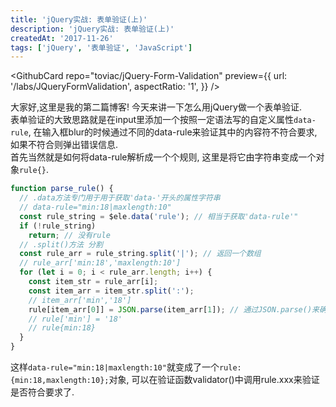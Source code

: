```yaml
---
title: 'jQuery实战: 表单验证(上)'
description: 'jQuery实战: 表单验证(上)'
createdAt: '2017-11-26'
tags: ['jQuery', '表单验证', 'JavaScript']
---
```


<GithubCard repo="toviac/jQuery-Form-Validation" preview={{
  url: '/labs/JQueryFormValidation',
  aspectRatio: '1',
}} />

大家好,这里是我的第二篇博客! 今天来讲一下怎么用jQuery做一个表单验证.  
表单验证的大致思路就是在input里添加一个按照一定语法写的自定义属性`data-rule`, 在输入框blur的时候通过不同的data-rule来验证其中的内容符不符合要求, 如果不符合则弹出错误信息.  
首先当然就是如何将data-rule解析成一个个规则, 这里是将它由字符串变成一个对象`rule{}`.  
``` js
function parse_rule() {
  // .data方法专门用于用于获取'data-'开头的属性字符串
  // data-rule="min:18|maxlength:10"
  const rule_string = $ele.data('rule'); // 相当于获取'data-rule'"
  if (!rule_string)
    return; // 没有rule
  // .split()方法 分割
  const rule_arr = rule_string.split('|'); // 返回一个数组
  // rule_arr['min:18','maxlength:10']
  for (let i = 0; i < rule_arr.length; i++) {
    const item_str = rule_arr[i];
    const item_arr = item_str.split(':');
    // item_arr['min','18']
    rule[item_arr[0]] = JSON.parse(item_arr[1]); // 通过JSON.parse()来确定返回值的类型
    // rule['min'] = '18'
    // rule{min:18}
  }
}
 ```
这样`data-rule="min:18|maxlength:10"`就变成了一个`rule:{min:18,maxlength:10};`对象, 可以在验证函数validator()中调用rule.xxx来验证是否符合要求了.